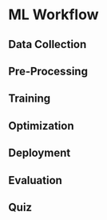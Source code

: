 # ML Workflow

## Data Collection

## Pre-Processing

## Training

## Optimization

## Deployment

## Evaluation

## Quiz

